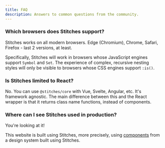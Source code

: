 ```yaml
---
title: FAQ
description: Answers to common questions from the community.
---
```


### Which browsers does Stitches support?

Stitches works on all modern browsers. Edge (Chromium), Chrome, Safari, Firefox - last 2 versions, at least.

Specifically, Stitches will work in browsers whose JavaScript engines support `Symbol` and `Set`.
The experience of complex, recursive nesting styles will only be visible to browsers whose CSS engines support `:is()`.

### Is Stitches limited to React?

No. You can use `@stitches/core` with Vue, Svelte, Angular, etc. It's framework agnostic. The main difference between this and the React wrapper is that it returns class name functions, instead of components.

### Where can I see Stitches used in production?

You're looking at it!

This website is built using Stitches, more precisely, using [components](https://github.com/radix-ui/design-system) from a design system built using Stitches.
